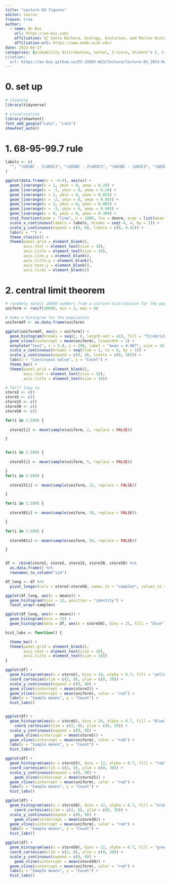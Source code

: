 ```yaml
---
title: "Lecture 03 figures"
editor: source
freeze: true
author:
  - name: An Bui
    url: https://an-bui.com/
    affiliation: UC Santa Barbara, Ecology, Evolution, and Marine Biology
    affiliation-url: https://www.eemb.ucsb.edu/
date: 2023-04-17
categories: [probability distribution, normal, Z-score, Student's t, t-score]
citation:
  url: https://an-bui.github.io/ES-193DS-W23/lecture/lecture-03_2023-04-17.html
---
```


# 0. set up

```r
# cleaning
library(tidyverse)

# visualization
library(showtext)
font_add_google("Lato", "Lato")
showtext_auto()
```

# 1. 68-95-99.7 rule

```r
labels <- c(
  "", "\U03BC - 3\U03C3", "\U03BC - 2\U03C3", "\U03BC - \U03C3", "\U03BC", "\U03BC + \U03C3", "\U03BC + 2\U03C3", "\U03BC + 3\U03C3", ""
)

ggplot(data.frame(x = -4:4), aes(x)) +
  geom_linerange(x = 1, ymin = 0, ymax = 0.24) +
  geom_linerange(x = -1, ymin = 0, ymax = 0.24) +
  geom_linerange(x = 2, ymin = 0, ymax = 0.055) +
  geom_linerange(x = -2, ymin = 0, ymax = 0.055) +
  geom_linerange(x = 3, ymin = 0, ymax = 0.005) +
  geom_linerange(x = -3, ymin = 0, ymax = 0.005) +
  geom_linerange(x = 0, ymin = 0, ymax = 0.399) +
  stat_function(geom = "line", n = 1000, fun = dnorm, args = list(mean = 0, sd = 1), linewidth = 1.5, color = "darkorange") +
  scale_x_continuous(labels = labels, breaks = seq(-4, 4, by = 1)) +
  scale_y_continuous(expand = c(0, 0), limits = c(0, 0.41)) +
  labs(x = "") +
  theme_classic() +
  theme(panel.grid = element_blank(),
        axis.text = element_text(size = 18),
        axis.title = element_text(size = 18),
        axis.line.y = element_blank(),
        axis.title.y = element_blank(),
        axis.text.y = element_blank(),
        axis.ticks = element_blank()) 
```

# 2. central limit theorem

```r
# randomly select 10000 numbers from a uniform distribution for the population
uniform <- runif(10000, min = 2, max = 8)

# make a histogram for the population
uniformdf <- as.data.frame(uniform)

ggplot(uniformdf, aes(x = uniform)) +
  geom_histogram(breaks = seq(2, 8, length.out = 41), fill = "firebrick", alpha = 0.7, color = "firebrick") +
  geom_vline(xintercept = mean(uniform), linewidth = 2) +
  annotate("text", x = 5.8, y = 290, label = "mean = 4.967", size = 10) +
  scale_x_continuous(breaks = seq(from = 2, to = 8, by = 1)) +
  scale_y_continuous(expand = c(0, 0), limits = c(0, 305)) +
  labs(x = "Continuous value", y = "Count") +
  theme_bw() +
  theme(panel.grid = element_blank(),
        axis.text = element_text(size = 18),
        axis.title = element_text(size = 18))
```


```r
# for() loop to 
store2 <- c()
store5 <- c()
store15 <- c()
store30 <- c()
store50 <- c()

for(i in 1:100) {
  
  store2[i] <- mean(sample(uniform, 2, replace = FALSE))

}


for(i in 1:100) {
  
  store5[i] <- mean(sample(uniform, 5, replace = FALSE))

}
for(i in 1:100) {
  
  store15[i] <- mean(sample(uniform, 15, replace = FALSE))

}

for(i in 1:100) {
  
  store30[i] <- mean(sample(uniform, 30, replace = FALSE))

}

for(i in 1:100) {
  
  store50[i] <- mean(sample(uniform, 50, replace = FALSE))

}


df <- cbind(store2, store5, store15, store30, store50) %>% 
  as.data.frame() %>% 
  rownames_to_column("sim")

df_long <- df %>% 
  pivot_longer(cols = store2:store50, names_to = "samplen", values_to = "means")

ggplot(df_long, aes(x = means)) +
  geom_histogram(bins = 12, position = "identity") +
  facet_wrap(~samplen)

ggplot(df_long, aes(x = means)) +
  geom_histogram(bins = 25) +
  geom_histogram(data = df, aes(x = store50), bins = 25, fill = "blue")

hist_labs <- function() {

  theme_bw() +
  theme(panel.grid = element_blank(),
        axis.text = element_text(size = 18),
        axis.title = element_text(size = 18))
}

ggplot(df) +
  geom_histogram(aes(x = store2), bins = 10, alpha = 0.7, fill = "yellow", color = "yellow") +
  coord_cartesian(xlim = c(2, 8), ylim = c(0, 30)) +
  scale_y_continuous(expand = c(0, 0)) +
  geom_vline(xintercept = mean(store2)) +
  geom_vline(xintercept = mean(uniform), color = "red") +
  labs(x = "Sample means", y = "Count") +
  hist_labs()


ggplot(df) +
  geom_histogram(aes(x = store5), bins = 10, alpha = 0.7, fill = "blue", color = "blue") +
    coord_cartesian(xlim = c(2, 8), ylim = c(0, 30)) +
  scale_y_continuous(expand = c(0, 0)) +
    geom_vline(xintercept = mean(store5)) +
  geom_vline(xintercept = mean(uniform), color = "red") +
  labs(x = "Sample means", y = "Count") +
  hist_labs()

ggplot(df) +
  geom_histogram(aes(x = store15), bins = 12, alpha = 0.7, fill = "red", color = "red") +
  coord_cartesian(xlim = c(2, 8), ylim = c(0, 30)) +
  scale_y_continuous(expand = c(0, 0)) +
    geom_vline(xintercept = mean(store15)) +
  geom_vline(xintercept = mean(uniform), color = "red") +
  labs(x = "Sample means", y = "Count") +
  hist_labs()

ggplot(df) +
  geom_histogram(aes(x = store30), bins = 12, alpha = 0.7, fill = "orange", color = "orange") +
    coord_cartesian(xlim = c(2, 8), ylim = c(0, 30)) +
  scale_y_continuous(expand = c(0, 0)) +
    geom_vline(xintercept = mean(store30)) +
  geom_vline(xintercept = mean(uniform), color = "red") +
  labs(x = "Sample means", y = "Count") +
  hist_labs()

ggplot(df) +
  geom_histogram(aes(x = store50), bins = 12, alpha = 0.7, fill = "green", color = "green") +
  coord_cartesian(xlim = c(2, 8), ylim = c(0, 30)) +
  scale_y_continuous(expand = c(0, 0)) +
    geom_vline(xintercept = mean(store50)) +
  geom_vline(xintercept = mean(uniform), color = "red") +
  labs(x = "Sample means", y = "Count") +
  hist_labs()

```



```r

```








